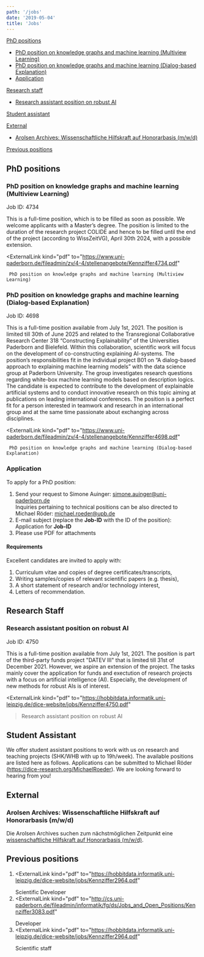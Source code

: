 ```yaml
---
path: '/jobs'
date: '2019-05-04'
title: 'Jobs'
---
```


[PhD positions](#phd-positions)

* [PhD position on knowledge graphs and machine learning (Multiview Learning)](#phd-position-on-knowledge-graphs-and-machine-learning-multiview-learning)
* [PhD position on knowledge graphs and machine learning (Dialog-based Explanation)](#phd-position-on-knowledge-graphs-and-machine-learning-dialog-based-explanation)
* [Application](#application)

[Research staff](#research-staff)

* [Research assistant position on robust AI](#research-assistant-position-on-robust-ai)

[Student assistant](#student-assistant)

[External](#external)

* [Arolsen Archives: Wissenschaftliche Hilfskraft auf Honorarbasis (m/w/d)](#arolsen-archives-wissenschaftliche-hilfskraft-auf-honorarbasis-mwd)

[Previous positions](#previous-positions)

## PhD positions

### PhD position on knowledge graphs and machine learning (Multiview Learning)

Job ID: 4734

This is a full-time position, which is to be filled as soon as possible. We welcome applicants with a Master’s degree. The position is limited to the duration of the research project COLIDE and hence to be filled until the end of the project (according to WissZeitVG), April 30th 2024, with a possible extension.

<ExternalLink
     kind="pdf"
     to="https://www.uni-paderborn.de/fileadmin/zv/4-4/stellenangebote/Kennziffer4734.pdf"
   >
     PhD position on knowledge graphs and machine learning (Multiview Learning)
   </ExternalLink>


### PhD position on knowledge graphs and machine learning (Dialog-based Explanation)

Job ID: 4698

This is a full-time position available from July 1st, 2021. The position is limited till 30th of June 2025 and related to the Transregional Collaborative Research Center 318 “Constructing Explainability” of the Universities Paderborn and Bielefeld. Within this collaboration, scientific work will focus on the development of co-constructing explaining AI-systems. The position’s responsibilities fit in the individual project B01 on “A dialog-based approach to explaining machine learning models” with the data science group at Paderborn University. The group investigates research questions regarding white-box machine learning models based on description logics. The candidate is expected to contribute to the development of explainable artificial systems and to conduct innovative research on this topic aiming at publications on leading international conferences. The position is a perfect fit for a person interested in teamwork and research in an international group and at the same time passionate about exchanging across disciplines.

<ExternalLink
     kind="pdf"
     to="https://www.uni-paderborn.de/fileadmin/zv/4-4/stellenangebote/Kennziffer4698.pdf"
   >
     PhD position on knowledge graphs and machine learning (Dialog-based Explanation)
   </ExternalLink>


### Application

To apply for a PhD position:

1. Send your request to Simone Auinger: <a href="mailto:simone.auinger@uni-paderborn.de">simone.auinger@uni-paderborn.de</a>  
   Inquiries pertaining to technical positions can be also directed to Michael Röder: <a href="mailto:michael.roeder@upb.de">michael.roeder@upb.de</a>
2. E-mail subject (replace the __Job-ID__ with the ID of the position): Application for __Job-ID__
3. Please use PDF for attachments


#### Requirements

Excellent candidates are invited to apply with:

1. Curriculum vitae and copies of degree certificates/transcripts,
2. Writing samples/copies of relevant scientific papers (e.g. thesis),
3. A short statement of research and/or technology interest,
4. Letters of recommendation.

## Research Staff

### Research assistant position on robust AI

Job ID: 4750

This is a full-time position available from July 1st, 2021. The position is part of the third-party funds project "DATEV III" that is limited till 31st of December 2021. However, we aspire an extension of the project. The tasks mainly cover the application for funds and exectution of research projects with a focus on artificial intelligence (AI). Especially, the development of new methods for robust AIs is of interest.

<ExternalLink
     kind="pdf"
     to="https://hobbitdata.informatik.uni-leipzig.de/dice-website/jobs/Kennziffer4750.pdf"
   >Research assistant position on robust AI</ExternalLink>

## Student Assistant

We offer student assistant positions to work with us on research and teaching projects (SHK/WHB with up to 19h/week). The available positions are listed here as follows. Applications can be submitted to Michael Röder (https://dice-research.org/MichaelRoeder). We are looking forward to hearing from you!

## External

### Arolsen Archives: Wissenschaftliche Hilfskraft auf Honorarbasis (m/w/d)

Die Arolsen Archives suchen zum nächstmöglichen Zeitpunkt eine [wissenschaftliche Hilfskraft auf Honorarbasis (m/w/d)](https://hobbitdata.informatik.uni-leipzig.de/dice-website/jobs/Arolsen_Wissenschaftliche_Hilfskraft.pdf).

## Previous positions

1. <ExternalLink
     kind="pdf"
     to="https://hobbitdata.informatik.uni-leipzig.de/dice-website/jobs/Kennziffer2964.pdf"
   >
     Scientific Developer
   </ExternalLink>
2. <ExternalLink
     kind="pdf"
     to="http://cs.uni-paderborn.de/fileadmin/informatik/fg/ds/Jobs_and_Open_Positions/Kennziffer3083.pdf"
   >
     Developer
   </ExternalLink>
3. <ExternalLink
     kind="pdf"
     to="https://hobbitdata.informatik.uni-leipzig.de/dice-website/jobs/Kennziffer2964.pdf"
   >
     Scientific staff
   </ExternalLink>

